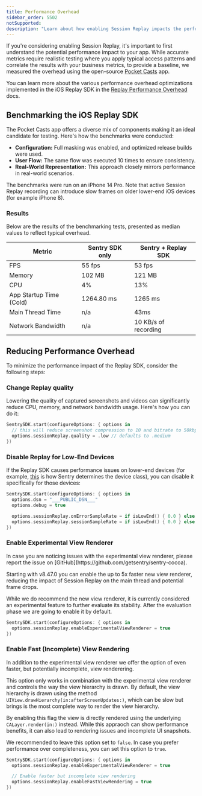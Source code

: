 ```yaml
---
title: Performance Overhead
sidebar_order: 5502
notSupported:
description: "Learn about how enabling Session Replay impacts the performance of your application."
---
```


If you're considering enabling Session Replay, it's important to first understand the potential performance impact to your app. While accurate metrics require realistic testing where you apply typical access patterns and correlate the results with your business metrics, to provide a baseline, we measured the overhead using the open-source [Pocket Casts](https://github.com/Automattic/pocket-casts-ios) app.

You can learn more about the various performance overhead optimizations implemented in the iOS Replay SDK in the [Replay Performance Overhead](/product/explore/session-replay/mobile/performance-overhead/) docs.

## Benchmarking the iOS Replay SDK

The Pocket Casts app offers a diverse mix of components making it an ideal candidate for testing. Here's how the benchmarks were conducted:

- **Configuration:** Full masking was enabled, and optimized release builds were used.
- **User Flow:** The same flow was executed 10 times to ensure consistency.
- **Real-World Representation:** This approach closely mirrors performance in real-world scenarios.

The benchmarks were run on an iPhone 14 Pro. Note that active Session Replay recording can introduce slow frames on older lower-end iOS devices (for example iPhone 8).

### Results

Below are the results of the benchmarking tests, presented as median values to reflect typical overhead.

| Metric                  | Sentry SDK only | Sentry + Replay SDK  |
| ----------------------- | --------------- | -------------------- |
| FPS                     | 55 fps          | 53 fps               |
| Memory                  | 102 MB          | 121 MB               |
| CPU                     | 4%              | 13%                  |
| App Startup Time (Cold) | 1264.80 ms      | 1265 ms              |
| Main Thread Time        | n/a             | 43ms                 |
| Network Bandwidth       | n/a             | 10 KB/s of recording |

## Reducing Performance Overhead

To minimize the performance impact of the Replay SDK, consider the following steps:

### Change Replay quality

Lowering the quality of captured screenshots and videos can significantly reduce CPU, memory, and network bandwidth usage. Here's how you can do it:

```swift
SentrySDK.start(configureOptions: { options in
  // this will reduce screenshot compression to 10 and bitrate to 50kbps
  options.sessionReplay.quality = .low // defaults to .medium
})
```

### Disable Replay for Low-End Devices

If the Replay SDK causes performance issues on lower-end devices (for example, [this](https://github.com/getsentry/relay/blob/695b459e03481f7d799f07b2b901b140e5d5753d/relay-event-schema/src/protocol/device_class.rs#L21-L37) is how Sentry determines the device class), you can disable it specifically for those devices:

```swift
SentrySDK.start(configureOptions: { options in
  options.dsn = "___PUBLIC_DSN___"
  options.debug = true

  options.sessionReplay.onErrorSampleRate = if isLowEnd() { 0.0 } else { 1.0 }
  options.sessionReplay.sessionSampleRate = if isLowEnd() { 0.0 } else { 0.1 }
})
```

### Enable Experimental View Renderer

<Alert>
  In case you are noticing issues with the experimental view renderer, please
  report the issue on [GitHub](https://github.com/getsentry/sentry-cocoa).
</Alert>

Starting with v8.47.0 you can enable the up to 5x faster new view renderer, reducing the impact of Session Replay on the main thread and potential frame drops.

While we do recommend the new view renderer, it is currently considered an experimental feature to further evaluate its stability.
After the evaluation phase we are going to enable it by default.

```swift
SentrySDK.start(configureOptions: { options in
  options.sessionReplay.enableExperimentalViewRenderer = true
})
```

### Enable Fast (Incomplete) View Rendering

In addition to the experimental view renderer we offer the option of even faster, but potentially incomplete, view renderering.

This option only works in combination with the experimental view renderer and controls the way the view hierarchy is drawn.
By default, the view hierarchy is drawn using the method `UIView.drawHierarchy(in:afterScreenUpdates:)`, which can be slow but brings is the most complete way to render the view hierarchy.

By enabling this flag the view is directly rendered using the underlying `CALayer.render(in:)` instead.
While this appraoch can show performance benefits, it can also lead to rendering issues and incomplete UI snapshots.

We recommended to leave this option set to `false`.
In case you prefer performance over completeness, you can set this option to `true`.

```swift
SentrySDK.start(configureOptions: { options in
  options.sessionReplay.enableExperimentalViewRenderer = true

  // Enable faster but incomplete view rendering
  options.sessionReplay.enableFastViewRendering = true
})
```

